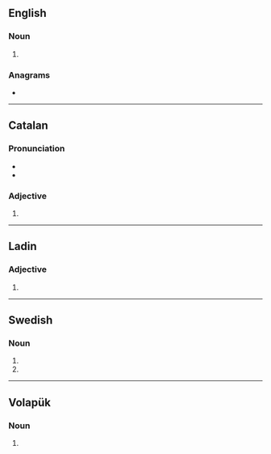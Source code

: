 {{also|fäts}}
==English==

===Noun===
{{head|en|noun plural form}}

# {{plural of|fat|lang=en}}

===Anagrams===
* {{anagrams|en|AT&SF|ATSF|FAST|Fast|SAFT|TAFs|afts|fast|tafs}}

----

==Catalan==

===Pronunciation===
* {{ca-IPA}}
* {{rhymes|ats|lang=ca}}

===Adjective===
{{head|ca|adjective form}}

# {{masculine plural of|fat|lang=ca}}

----

==Ladin==

===Adjective===
{{head|lld|adjective form}}

# {{plural of|fat|lang=lld}}

----

==Swedish==

===Noun===
{{head|sv|noun form}}

# {{sv-noun-form-indef-gen|fat}}
# {{sv-noun-form-indef-gen-pl|fat}}

----

==Volapük==

===Noun===
{{head|vo|noun form}}

# {{inflection of|fat||nom|p|lang=vo}}
